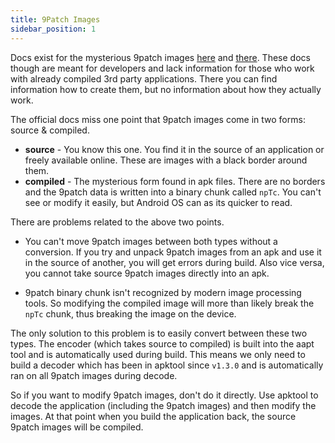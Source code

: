 ```yaml
---
title: 9Patch Images
sidebar_position: 1
---
```


Docs exist for the mysterious 9patch images [here](https://developer.android.com/guide/topics/graphics/2d-graphics.html#nine-patch)
and [there](https://developer.android.com/tools/help/draw9patch.html). These docs though are meant for developers
and lack information for those who work with already compiled 3rd party applications. There you can find information how to create them, but
no information about how they actually work.

The official docs miss one point that 9patch images come in two forms: source & compiled.

- **source** - You know this one. You find it in the source of an application or freely available online. These are images with a black border around them.
- **compiled** - The mysterious form found in apk files. There are no borders and the 9patch data is written into a binary chunk called `npTc`. You can't see or modify it easily, but Android OS can as its quicker to read.

There are problems related to the above two points.

- You can't move 9patch images between both types without a conversion. If you try and unpack 9patch images from an apk and use it in the source of
  another, you will get errors during build. Also vice versa, you cannot take source 9patch images directly into an apk.

- 9patch binary chunk isn't recognized by modern image processing tools. So modifying the compiled image will more than likely break the
  `npTc` chunk, thus breaking the image on the device.

The only solution to this problem is to easily convert between these two types.
The encoder (which takes source to compiled) is built into the aapt tool and is
automatically used during build. This means we only need to build a decoder
which has been in apktool since <code>v1.3.0</code>
and is automatically ran on all 9patch images during decode.

So if you want to modify 9patch images, don't do it directly. Use apktool to decode
the application (including the 9patch images) and then modify the images. At that
point when you build the application back, the source 9patch images will be compiled.
